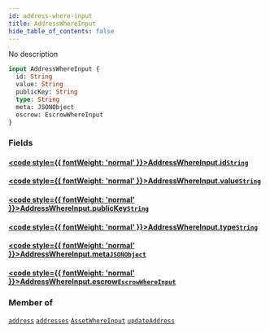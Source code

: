 ```yaml
---
id: address-where-input
title: AddressWhereInput
hide_table_of_contents: false
---
```








No description

```graphql
input AddressWhereInput {
  id: String
  value: String
  publicKey: String
  type: String
  meta: JSONObject
  escrow: EscrowWhereInput
}
```


### Fields

#### [<code style={{ fontWeight: 'normal' }}>AddressWhereInput.<b>id</b></code>](#)<Bullet />[`String`](/docs/api/scalars/string) <Badge class="secondary" text="scalar"/>
> 
> 

#### [<code style={{ fontWeight: 'normal' }}>AddressWhereInput.<b>value</b></code>](#)<Bullet />[`String`](/docs/api/scalars/string) <Badge class="secondary" text="scalar"/>
> 
> 

#### [<code style={{ fontWeight: 'normal' }}>AddressWhereInput.<b>publicKey</b></code>](#)<Bullet />[`String`](/docs/api/scalars/string) <Badge class="secondary" text="scalar"/>
> 
> 

#### [<code style={{ fontWeight: 'normal' }}>AddressWhereInput.<b>type</b></code>](#)<Bullet />[`String`](/docs/api/scalars/string) <Badge class="secondary" text="scalar"/>
> 
> 

#### [<code style={{ fontWeight: 'normal' }}>AddressWhereInput.<b>meta</b></code>](#)<Bullet />[`JSONObject`](/docs/api/scalars/jsonobject) <Badge class="secondary" text="scalar"/>
> 
> 

#### [<code style={{ fontWeight: 'normal' }}>AddressWhereInput.<b>escrow</b></code>](#)<Bullet />[`EscrowWhereInput`](/docs/api/inputs/escrow-where-input) <Badge class="secondary" text="input"/>
> 
> 



### Member of

[`address`](/docs/api/queries/address)  <Badge class="secondary" text="query"/><Bullet />[`addresses`](/docs/api/queries/addresses)  <Badge class="secondary" text="query"/><Bullet />[`AssetWhereInput`](/docs/api/inputs/asset-where-input)  <Badge class="secondary" text="input"/><Bullet />[`updateAddress`](/docs/api/mutations/update-address)  <Badge class="secondary" text="mutation"/>



